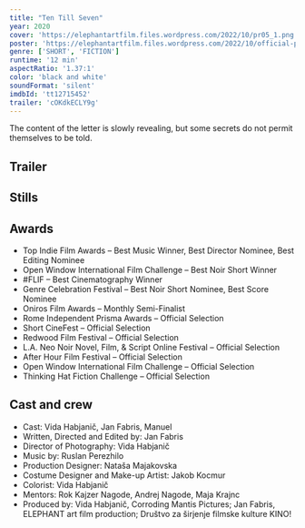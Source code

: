 ```yaml
---
title: "Ten Till Seven"
year: 2020
cover: 'https://elephantartfilm.files.wordpress.com/2022/10/pr05_1.png'
poster: 'https://elephantartfilm.files.wordpress.com/2022/10/official-poster.png'
genre: ['SHORT', 'FICTION']
runtime: '12 min'
aspectRatio: '1.37:1'
color: 'black and white'
soundFormat: 'silent'
imdbId: 'tt12715452'
trailer: 'cOKdkECLY9g'
---
```



The content of the letter is slowly revealing, but some secrets do not permit themselves to be told.

<h2>Trailer</h2>
<YouTube id={frontmatter.trailer} class="mx-auto my-6" />

<h2>Stills</h2>

<h2>Awards</h2>

- Top Indie Film Awards – Best Music Winner, Best Director Nominee, Best Editing Nominee
- Open Window International Film Challenge – Best Noir Short Winner
- #FLIF – Best Cinematography Winner
- Genre Celebration Festival – Best Noir Short Nominee, Best Score Nominee
- Oniros Film Awards – Monthly Semi-Finalist
- Rome Independent Prisma Awards – Official Selection
- Short CineFest – Official Selection
- Redwood Film Festival – Official Selection
- L.A. Neo Noir Novel, Film, & Script Online Festival – Official Selection
- After Hour Film Festival – Official Selection
- Open Window International Film Challenge – Official Selection
- Thinking Hat Fiction Challenge – Official Selection

<h2>Cast and crew</h2>

- Cast: Vida Habjanič, Jan Fabris, Manuel
- Written, Directed and Edited by: Jan Fabris
- Director of Photography: Vida Habjanič
- Music by: Ruslan Perezhilo
- Production Designer: Nataša Majakovska
- Costume Designer and Make-up Artist: Jakob Kocmur
- Colorist: Vida Habjanič
- Mentors: Rok Kajzer Nagode, Andrej Nagode, Maja Krajnc
- Produced by: Vida Habjanič, Corroding Mantis Pictures; Jan Fabris, ELEPHANT art film production; Društvo za širjenje filmske kulture KINO!
